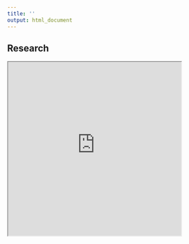 ```yaml
---
title: ''
output: html_document
---
```


## Research

<iframe src="https://matt-brigida.github.io/trade_intensity_and_liquidity/#/" width="400" height="400"></iframe>


